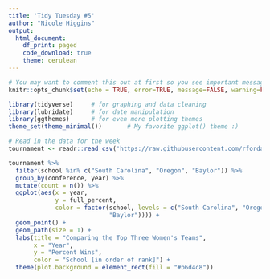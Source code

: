```yaml
---
title: 'Tidy Tuesday #5'
author: "Nicole Higgins"
output: 
  html_document:
    df_print: paged
    code_download: true
    theme: cerulean
---
```


```r
# You may want to comment this out at first so you see important messages and warnings
knitr::opts_chunk$set(echo = TRUE, error=TRUE, message=FALSE, warning=FALSE)
```

```r
library(tidyverse)     # for graphing and data cleaning
library(lubridate)     # for date manipulation
library(ggthemes)      # for even more plotting themes
theme_set(theme_minimal())       # My favorite ggplot() theme :)
```

```r
# Read in the data for the week
tournament <- readr::read_csv('https://raw.githubusercontent.com/rfordatascience/tidytuesday/master/data/2020/2020-10-06/tournament.csv')

```

```r
tournament %>%
  filter(school %in% c("South Carolina", "Oregon", "Baylor")) %>%
  group_by(conference, year) %>%
  mutate(count = n()) %>%
  ggplot(aes(x = year,
             y = full_percent,
             color = factor(school, levels = c("South Carolina", "Oregon",
                            "Baylor")))) +
  geom_point() +
  geom_path(size = 1) +
  labs(title = "Comparing the Top Three Women's Teams", 
       x = "Year",
       y = "Percent Wins",
       color = "School [in order of rank]") +
  theme(plot.background = element_rect(fill = "#b6d4c8"))
```
